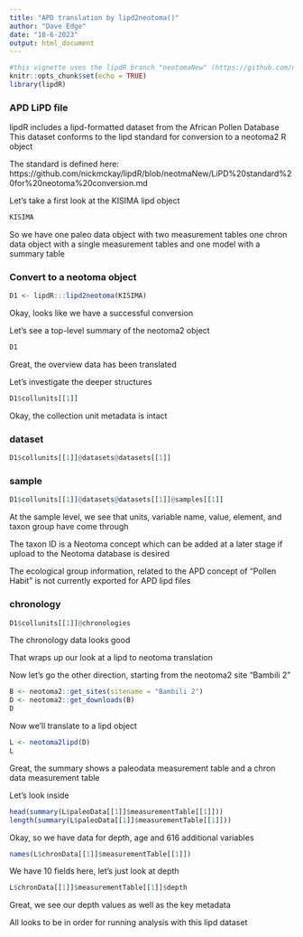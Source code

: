 ```yaml
---
title: "APD translation by lipd2neotoma()"
author: "Dave Edge"
date: "10-6-2023"
output: html_document
---
```


```r
#this vignette uses the lipdR branch "neotomaNew" (https://github.com/nickmckay/lipdR/tree/neotmaNew)
knitr::opts_chunk$set(echo = TRUE)
library(lipdR)
```

### APD LiPD file

lipdR includes a lipd-formatted dataset from the African Pollen Database
This dataset conforms to the lipd standard for conversion to a neotoma2 R object

The standard is defined here: https://github.com/nickmckay/lipdR/blob/neotmaNew/LiPD%20standard%20for%20neotoma%20conversion.md

Let's take a first look at the KISIMA lipd object

```r
KISIMA
```

So we have one paleo data object with two measurement tables
one chron data object with a single measurement tables
and one model with a summary table

### Convert to a neotoma object

```r
D1 <- lipdR:::lipd2neotoma(KISIMA)
```

Okay, looks like we have a successful conversion

Let's see a top-level summary of the neotoma2 object

```r
D1
```

Great, the overview data has been translated

Let's investigate the deeper structures

```r
D1$collunits[[1]]
```

Okay, the collection unit metadata is intact


### dataset

```r
D1$collunits[[1]]@datasets@datasets[[1]]
```


### sample

```r
D1$collunits[[1]]@datasets@datasets[[1]]@samples[[1]]
```

At the sample level, we see that units, variable name, value, element, and taxon group have come through

The taxon ID is a Neotoma concept which can be added at a later stage if upload to the Neotoma database is desired

The ecological group information, related to the APD concept of "Pollen Habit" is not currently exported for APD lipd files

### chronology

```r
D1$collunits[[1]]@chronologies
```

The chronology data looks good

That wraps up our look at a lipd to neotoma translation

Now let's go the other direction, starting from the neotoma2 site "Bambili 2"

```r
B <- neotoma2::get_sites(sitename = "Bambili 2")
D <- neotoma2::get_downloads(B)
D
```

Now we'll translate to a lipd object

```r
L <- neotoma2lipd(D)
L
```

Great, the summary shows a paleodata measurement table
and a chron data measurement table

Let's look inside

```r
head(summary(L$paleoData[[1]]$measurementTable[[1]]))
length(summary(L$paleoData[[1]]$measurementTable[[1]]))
```

Okay, so we have data for depth, age and 616 additional variables

```r
names(L$chronData[[1]]$measurementTable[[1]])
```

We have 10 fields here, let's just look at depth

```r
L$chronData[[1]]$measurementTable[[1]]$depth
```

Great, we see our depth values as well as the key metadata

All looks to be in order for running analysis with this lipd dataset
